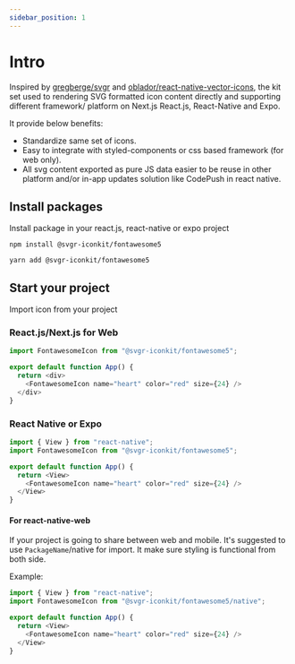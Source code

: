 ```yaml
---
sidebar_position: 1
---
```



# Intro



Inspired by [gregberge/svgr](https://github.com/gregberge/svgr) and [oblador/react-native-vector-icons](https://github.com/oblador/react-native-vector-icons), the kit set used to rendering SVG formatted icon content directly and supporting different framework/ platform on Next.js React.js, React-Native and Expo.

It provide below benefits:
- Standardize same set of icons.
- Easy to integrate with styled-components or css based framework (for web only).
- All svg content exported as pure JS data easier to be reuse in other platform and/or in-app updates solution like CodePush in react native.



## Install packages

Install package in your react.js, react-native or expo project

<Tabs>
  <TabItem value="npm" label="npm" default>

```shell
npm install @svgr-iconkit/fontawesome5
```

  </TabItem>
  
  <TabItem value="yarn" label="Yarn">

```shell
yarn add @svgr-iconkit/fontawesome5
```
  </TabItem>
</Tabs>


## Start your project

Import icon from your project 

### React.js/Next.js for Web

```javascript
import FontawesomeIcon from "@svgr-iconkit/fontawesome5";

export default function App() {
  return <div>
    <FontawesomeIcon name="heart" color="red" size={24} />
  </div>
}
```

### React Native or Expo


```javascript
import { View } from "react-native";
import FontawesomeIcon from "@svgr-iconkit/fontawesome5";

export default function App() {
  return <View>
    <FontawesomeIcon name="heart" color="red" size={24} />
  </View>
}
```

#### For react-native-web

If your project is going to share between web and mobile. It's suggested to use ```PackageName```/native for import. It make sure styling is functional from both side.

Example:

```javascript
import { View } from "react-native";
import FontawesomeIcon from "@svgr-iconkit/fontawesome5/native";

export default function App() {
  return <View>
    <FontawesomeIcon name="heart" color="red" size={24} />
  </View>
}
```
